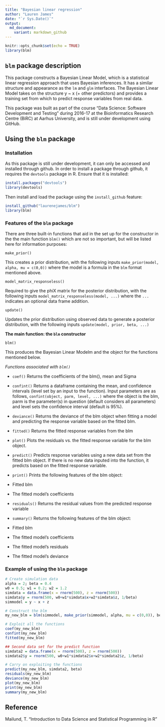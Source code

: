 ```yaml
---
title: "Bayesian linear regression"
author: "Lauren James"
date: "`r Sys.Date()`"
output:
  md_document:
    variant: markdown_github
---
```


```r
knitr::opts_chunk$set(echo = TRUE)
library(blm)
```

## `blm` package description

This package constructs a Bayesian Linear Model, which is a statistical linear regression approach that uses Bayesian inferences. It has a similar structure and appearance as the `lm` and `glm` interfaces. The Bayesian Linear Model takes on the structure y ~ x (+ other predictors) and provides a training set from which to predict response variables from real data.

This package was built as part of the course "Data Science: Software Development and Testing" during 2016-17 at the Bioinformatics Research Centre (BiRC) at Aarhus University, and is still under development using GitHub. 

## Using the `blm` package

### Installation

As this package is still under development, it can only be accessed and installed through github. In order to install a package through github, it requires the `devtools` package in R. Ensure that it is installed:

```r
install.packages("devtools")
library(devtools)
```

Then install and load the package using the `install_github` feature:

```r
install_github("laurenejames/blm")
library(blm)
```

### Features of the `blm` package

There are three built-in functions that aid in the set up for the constructor in the the main function `blm()` which are not so important, but will be listed here for information purposes:

`make_prior()`

This creates a prior distribution, with the following inputs `make_prior(model, alpha, mu = c(0,0))` where the model is a formula in the `blm` format mentioned above.

`model_matrix_responseless()`

Required to give the phiX matrix for the posterior distribution, with the following inputs `model_matrix_responseless(model, ...)` where the `...` indicates an optional data frame addition.

`update()`

Updates the prior distribution using observed data to generate a posterior distribution, with the following inputs `update(model, prior, beta, ...)`

**The main function: the `blm` constructor**

`blm()`

This produces the Bayesian Linear Modelm and the object for the functions mentioned below. 

*Functions associated with `blm()`*

* `coef()`
Returns the coefficients of the blm(), mean and Sigma

* `confint()`
Returns a dataframe containing the mean, and confidence intervals (level set by an input to the function). Input parameters are as follows, `confint(object, parm, level, ...)` where the object is the blm, parm is the parameter(s) in question (default considers all parameters) and level sets the confidence interval (default is 95%).

* `deviance()`
Returns the deviance of the blm object when fitting a model and predicting the response variable based on the fitted blm. 

* `fitted()` 
Returns the fitted response variables from the blm 

* `plot()` 
Plots the residuals vs. the fitted response variable for the blm object.

* `predict()`
Predicts response variables using a new data set from the fitted blm object. If there is no new data inputed into the function, it predicts based on the fitted response variable.

* `print()` 
Prints the following features of the blm object:
 + Fitted blm 
 + The fitted model's coefficients

* `residuals()` 
Returns the residual values from the predicted response variable

* `summary()`
Returns the following features of the blm object:
 + Fitted blm 
 + The fitted model's coefficients
 + The fitted model's residuals
 + The fitted model's deviance


### Example of using the `blm` package

```r
# Create simulation data
alpha = 2; beta = 0.4
w0 = 0.5; w1 = 0.2; w2 = 1.2
simdata = data.frame(x = rnorm(500), z = rnorm(500))
simdata$y = rnorm(500, w0+w1*simdata$x+w2*simdata$z, 1/beta)
simmodel = y ~ x + z

# Construct the blm
my_new_blm = blm(simmodel, make_prior(simmodel, alpha, mu = c(0,0)), beta, simdata)

# Exploit all the functions
coef(my_new_blm)
confint(my_new_blm)
fitted(my_new_blm)

## Second data set for the predict function
simdata2 = data.frame(x = rnorm(500), z = rnorm(500))
simdata2$y = rnorm(500, w0+w1*simdata2$x+w2*simdata2$z, 1/beta)

# Carry on exploiting the functions
predict(my_new_blm, simdata2, beta)
residuals(my_new_blm)
deviance(my_new_blm)
plot(my_new_blm)
print(my_new_blm)
summary(my_new_blm)
```


## Reference

Mailund, T. "Introduction to Data Science and Statistical Programming in R"

